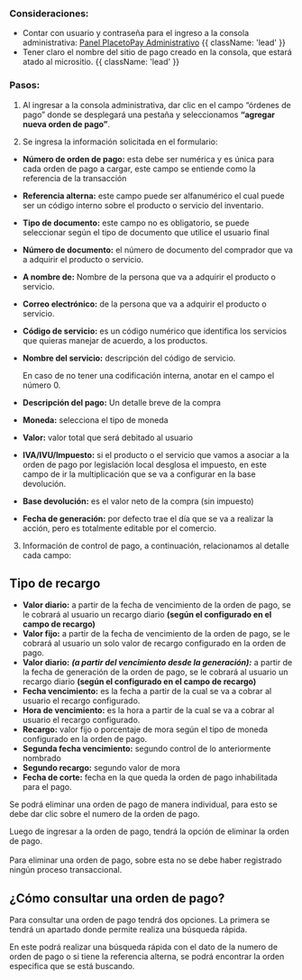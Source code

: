 
<HeroPattern />

### Consideraciones:

- Contar con usuario y contraseña para el ingreso a la consola administrativa:  [Panel PlacetoPay Administrativo](https://panel.placetopay.com/index.php/module/Sites/action/Index) {{ className: 'lead' }}
- Tener claro el nombre del sitio de pago creado en la consola, que estará atado al micrositio. {{ className: 'lead' }}

### Pasos:

1.	Al ingresar a la consola administrativa, dar clic en el campo “órdenes de pago” donde se desplegará una pestaña y seleccionamos **“agregar nueva orden de pago”**.

<CenteredContainer>
  <ImageZoom
      src="/Add_order_payment.webp"
      alt="login example image"
      className="w-full h-auto shadow rounded-md my-0 transition-transform duration-300 ease-in-out cursor-pointer hover:scale-110 focus:scale-110" 
  />
</CenteredContainer>

2.	Se ingresa la información solicitada en el formulario:

-	**Número de orden de pago:** esta debe ser numérica y es única para cada orden de pago a cargar, este campo se entiende como la referencia de la transacción
-	**Referencia alterna:** este campo puede ser alfanumérico el cual puede ser un código interno sobre el producto o servicio del inventario.
-	**Tipo de documento:** este campo no es obligatorio, se puede seleccionar según el tipo de documento que utilice el usuario final
-	**Número de documento:** el número de documento del comprador que va a adquirir el producto o servicio.
-	**A nombre de:** Nombre de la persona que va a adquirir el producto o servicio.
-	**Correo electrónico:** de la persona que va a adquirir el producto o servicio.
-	**Código de servicio:** es un código numérico que identifica los servicios que quieras manejar de acuerdo, a los productos.
-	**Nombre del servicio:** descripción del código de servicio.

    <Note type="warning">En caso de no tener una codificación interna, anotar en el campo el número 0. </Note>

-	**Descripción del pago:** Un detalle breve de la compra
-	**Moneda:** selecciona el tipo de moneda
-	**Valor:** valor total que será debitado al usuario
-	**IVA/IVU/Impuesto:** si el producto o el servicio que vamos a asociar a la orden de pago por legislación local desglosa el impuesto, en este campo de ir la multiplicación que se va a configurar en la base devolución.
-	**Base devolución:** es el valor neto de la compra (sin impuesto)
-	**Fecha de generación:** por defecto trae el día que se va a realizar la acción, pero es totalmente editable por el comercio.

<CenteredContainer>
  <ImageZoom
      src="/Create_Order_payment.webp"
      alt="login example image"
      className="w-full h-auto shadow rounded-md my-0 transition-transform duration-300 ease-in-out cursor-pointer hover:scale-110 focus:scale-110" 
  />
</CenteredContainer>


3.	Información de control de pago, a continuación, relacionamos al detalle cada campo:

## Tipo de recargo


-	**Valor diario:** a partir de la fecha de vencimiento de la orden de pago, se le cobrará al usuario un recargo diario **(según el configurado en el campo de recargo)**
-	**Valor fijo:** a partir de la fecha de vencimiento de la orden de pago, se le cobrará al usuario un solo valor de recargo configurado en la orden de pago.
-	**Valor diario:** ***(a partir del vencimiento desde la generación):*** a partir de la fecha de generación de la orden de pago, se le cobrará al usuario un recargo diario **(según el configurado en el campo de recargo)**
-	**Fecha vencimiento:** es la fecha a partir de la cual se va a cobrar al usuario el recargo configurado.
-	**Hora de vencimiento:** es la hora a partir de la cual se va a cobrar al usuario el recargo configurado.
-	**Recargo:** valor fijo o porcentaje de mora según el tipo de moneda configurado en la orden de pago.
-	**Segunda fecha vencimiento:** segundo control de lo anteriormente nombrado
-	**Segundo recargo:** segundo valor de mora
-	**Fecha de corte:** fecha en la que queda la orden de pago inhabilitada para el pago.

<CenteredContainer>
  <ImageZoom
      src="/Information_control_payment.webp"
      alt="login example image"
      className="w-full h-auto shadow rounded-md my-0 transition-transform duration-300 ease-in-out cursor-pointer hover:scale-110 focus:scale-110" 
  />
</CenteredContainer>

Se podrá eliminar una orden de pago de manera individual, para esto se debe dar clic sobre el numero de la orden de pago.


<CenteredContainer>
  <ImageZoom
      src="/number_order.webp"
      alt="login example image"
      className="w-full h-auto shadow rounded-md my-0 transition-transform duration-300 ease-in-out cursor-pointer hover:scale-110 focus:scale-110" 
  />
</CenteredContainer>

Luego de ingresar a la orden de pago, tendrá la opción de eliminar la orden de pago.
<br/>
<CenteredContainer>
  <ImageZoom
      src="/delete_order_payment.webp"
      alt="login example image"
      className="w-full h-auto shadow rounded-md my-0 transition-transform duration-300 ease-in-out cursor-pointer hover:scale-110 focus:scale-110" 
  />
</CenteredContainer>
<br/>
<Note type="error">Para eliminar una orden de pago, sobre esta no se debe haber registrado ningún proceso transaccional. </Note>


## ¿Cómo consultar una orden de pago?

Para consultar una orden de pago tendrá dos opciones. La primera se tendrá un apartado donde permite realiza una búsqueda rápida.


<CenteredContainer>
  <ImageZoom
      src="/searche_order.webp"
      alt="login example image"
      className="w-full h-auto shadow rounded-md my-0 transition-transform duration-300 ease-in-out cursor-pointer hover:scale-110 focus:scale-110" 
  />
</CenteredContainer>


En este podrá realizar una búsqueda rápida con el dato de la numero de orden de pago o si tiene la referencia alterna, se podrá encontrar la orden especifica que se está buscando.
